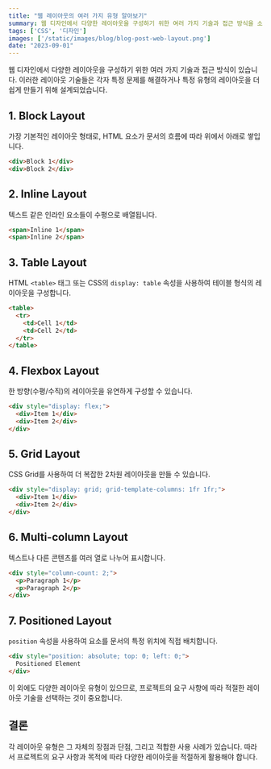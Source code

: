 ```yaml
---
title: "웹 레이아웃의 여러 가지 유형 알아보기"
summary: 웹 디자인에서 다양한 레이아웃을 구성하기 위한 여러 가지 기술과 접근 방식을 소개합니다.
tags: ['CSS', '디자인']
images: ['/static/images/blog/blog-post-web-layout.png']
date: "2023-09-01"
---
```

<TOCInline toc={props.toc} asDisclosure />

웹 디자인에서 다양한 레이아웃을 구성하기 위한 여러 가지 기술과 접근 방식이 있습니다. 이러한 레이아웃 기술들은 각자 특정 문제를 해결하거나 특정 유형의 레이아웃을 더 쉽게 만들기 위해 설계되었습니다.

## 1. Block Layout

가장 기본적인 레이아웃 형태로, HTML 요소가 문서의 흐름에 따라 위에서 아래로 쌓입니다.

```html
<div>Block 1</div>
<div>Block 2</div>
```

## 2. Inline Layout

텍스트 같은 인라인 요소들이 수평으로 배열됩니다.

```html
<span>Inline 1</span>
<span>Inline 2</span>
```

## 3. Table Layout

HTML `<table>` 태그 또는 CSS의 `display: table` 속성을 사용하여 테이블 형식의 레이아웃을 구성합니다.

```html
<table>
  <tr>
    <td>Cell 1</td>
    <td>Cell 2</td>
  </tr>
</table>
```


## 4. Flexbox Layout

한 방향(수평/수직)의 레이아웃을 유연하게 구성할 수 있습니다.

```html
<div style="display: flex;">
  <div>Item 1</div>
  <div>Item 2</div>
</div>
```


## 5. Grid Layout

CSS Grid를 사용하여 더 복잡한 2차원 레이아웃을 만들 수 있습니다.

```html
<div style="display: grid; grid-template-columns: 1fr 1fr;">
  <div>Item 1</div>
  <div>Item 2</div>
</div>
```



## 6. Multi-column Layout

텍스트나 다른 콘텐츠를 여러 열로 나누어 표시합니다.

```html
<div style="column-count: 2;">
  <p>Paragraph 1</p>
  <p>Paragraph 2</p>
</div>
```

## 7. Positioned Layout

`position` 속성을 사용하여 요소를 문서의 특정 위치에 직접 배치합니다.

```html
<div style="position: absolute; top: 0; left: 0;">
  Positioned Element
</div>
```

이 외에도 다양한 레이아웃 유형이 있으므로, 프로젝트의 요구 사항에 따라 적절한 레이아웃 기술을 선택하는 것이 중요합니다.

## 결론

각 레이아웃 유형은 그 자체의 장점과 단점, 그리고 적합한 사용 사례가 있습니다. 따라서 프로젝트의 요구 사항과 목적에 따라 다양한 레이아웃을 적절하게 활용해야 합니다.

